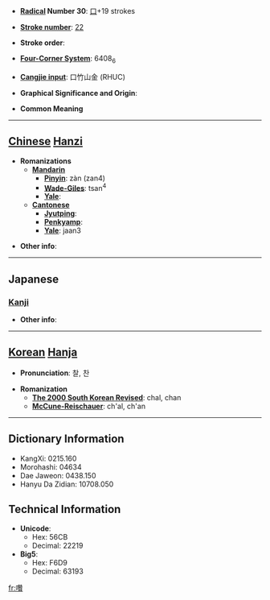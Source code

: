 * '''[[Wiktionary:Chinese radical index| Radical]] Number 30''': [[Wiktionary:Chinese radical index 口|口]]+19 strokes

* '''[[Wiktionary:Chinese total strokes index|Stroke number]]''': [[Wiktionary:Chinese total strokes index 22|22]]

* '''Stroke order''': 

* '''[[Wiktionary:Chinese four corner index|Four-Corner System]]''': 6408<sub>6</sub>

* '''[[Wiktionary:Chinese Cangjie index|Cangjie input]]''': 口竹山金 (RHUC)

* '''Graphical Significance and Origin''': 

* '''Common Meaning'''

----

== [[Chinese]] [[Hanzi]] ==

* '''Romanizations'''
** '''[[Mandarin]]'''
*** '''[[Pinyin]]''': zàn (zan4)
*** '''[[Wade-Giles]]''': tsan<sup>4</sup>
*** '''[[Yale]]''': 
** '''[[Cantonese]]'''
*** '''[[Jyutping]]''':
*** '''[[Penkyamp]]''': 
*** '''[[Yale]]''': jaan3

* '''Other info''': 

----

==Japanese==
===[[Kanji]]===
{{kanji|on readings=[[さつ]] (satsu), [[ざち]] (zachi)
|kun readings=[[こえ]] (koe)
}}

* '''Other info''':  

----

== [[Korean]] [[Hanja]] ==

* '''Pronunciation''': 찰, 찬

* '''Romanization'''
** '''[[The 2000 South Korean Revised Romanization|The 2000 South Korean Revised]]''': chal, chan
** '''[[McCune-Reischauer]]''': ch'al, ch'an

----

== Dictionary Information ==

* KangXi: 0215.160
* Morohashi: 04634
* Dae Jaweon: 0438.150
* Hanyu Da Zidian: 10708.050

== Technical Information ==

* '''Unicode''':
** Hex: 56CB
** Decimal: 22219
* '''Big5''':
** Hex: F6D9
** Decimal: 63193

[[fr:囋]]